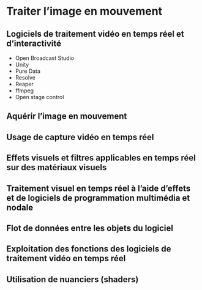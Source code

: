 # Traiter l'image en mouvement {#traiter}

## Logiciels de traitement vidéo en temps réel et d’interactivité {#logiciels_de_traitement_video_temps_reel}
* Open Broadcast Studio
* Unity
* Pure Data
* Resolve
* Reaper 
* ffmpeg
* Open stage control

## Aquérir l'image en mouvement
## Usage de capture vidéo en temps réel  
## Effets visuels et filtres applicables en temps réel sur des matériaux visuels  
## Traitement visuel en temps réel à l’aide d’effets et de logiciels de programmation multimédia et nodale 
## Flot de données entre les objets du logiciel 
## Exploitation des fonctions des logiciels de traitement vidéo en temps réel 
## Utilisation de nuanciers (shaders) 